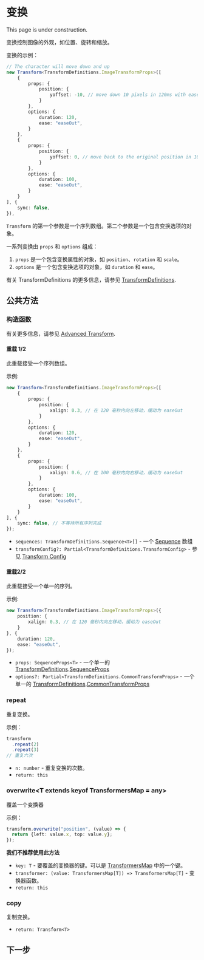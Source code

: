 
# 变换

<Callout type="warning" emoji="⚠️">
    This page is under construction.
</Callout>

变换控制图像的外观，如位置、旋转和缩放。

变换的示例：

```typescript
// The character will move down and up
new Transform<TransformDefinitions.ImageTransformProps>([
    {
        props: {
            position: {
                yoffset: -10, // move down 10 pixels in 120ms with easeOut
            }
        },
        options: {
            duration: 120,
            ease: "easeOut",
        }
    },
    {
        props: {
            position: {
                yoffset: 0, // move back to the original position in 100ms with easeOut
            }
        },
        options: {
            duration: 100,
            ease: "easeOut",
        }
    }
], {
    sync: false,
}),
```

`Transform` 的第一个参数是一个序列数组。第二个参数是一个包含变换选项的对象。

一系列变换由 `props` 和 `options` 组成：

1. `props` 是一个包含变换属性的对象，如 `position`、`rotation` 和 `scale`。
2. `options` 是一个包含变换选项的对象，如 `duration` 和 `ease`。

有关 TransformDefinitions 的更多信息，请参见 [TransformDefinitions](../types/TransformDefinitions).

## 公共方法

### 构造函数

有关更多信息，请参见 [Advanced Transform](./advanced-transform).

#### 重载 1/2

此重载接受一个序列数组。

示例:
    
```typescript
new Transform<TransformDefinitions.ImageTransformProps>([
    {
        props: {
            position: {
                xalign: 0.3, // 在 120 毫秒内向左移动，缓动为 easeOut
            }
        },
        options: {
            duration: 120,
            ease: "easeOut",
        }
    },
    {
        props: {
            position: {
                xalign: 0.6, // 在 100 毫秒内向右移动，缓动为 easeOut
            }
        },
        options: {
            duration: 100,
            ease: "easeOut",
        }
    }
], {
    sync: false, // 不等待所有序列完成
});
```

- `sequences: TransformDefinitions.Sequence<T>[]` - 一个 [Sequence](./advanced-transform#sequence) 数组
- `transformConfig?: Partial<TransformDefinitions.TransformConfig>` - 参见 [Transform Config](./advanced-transform#transform-config)

#### 重载2/2

此重载接受一个单一的序列。

示例:
    
```typescript
new Transform<TransformDefinitions.ImageTransformProps>({
    position: {
        xalign: 0.3, // 在 120 毫秒内向左移动，缓动为 easeOut
    }
}, {
    duration: 120,
    ease: "easeOut",
});
```

- `props: SequenceProps<T>` - 一个单一的 [TransformDefinitions](../types/TransformDefinitions).[SequenceProps](../types/TransformDefinitions#SequenceProps)
- `options?: Partial<TransformDefinitions.CommonTransformProps>` - 一个单一的 [TransformDefinitions](../types/TransformDefinitions).[CommonTransformProps](../types/TransformDefinitions#CommonTransformProps)

### repeat

重复变换。

示例：
    
```typescript
transform
  .repeat(2)
  .repeat(3)
// 重复六次
```

- `n: number`  - 重复变换的次数。
- `return: this`

### overwrite\<T extends keyof TransformersMap = any\>

覆盖一个变换器

示例：

```typescript
transform.overwrite("position", (value) => {
  return {left: value.x, top: value.y};
});
```

**我们不推荐使用此方法**

- `key: T` - 要覆盖的变换器的键。可以是 [TransformersMap](../types/TransformersMap) 中的一个键。
- `transformer: (value: TransformersMap[T]) => TransformersMap[T]` - 变换器函数。
- `return: this`

### copy

复制变换。

- `return: Transform<T>`

## 下一步

<Cards num={1}>
    <Cards.Card
        title="Advanced Transform"
        description="Advanced Transform"
        href="./advanced-transform"
        arrow
    />
</Cards>
